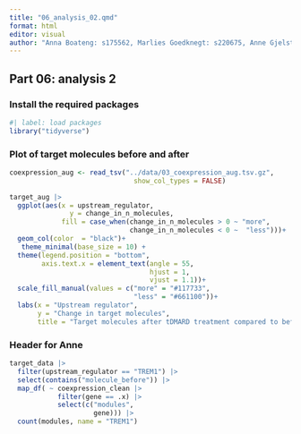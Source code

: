 ```yaml
---
title: "06_analysis_02.qmd"
format: html
editor: visual
author: "Anna Boateng: s175562, Marlies Goedknegt: s220675, Anne Gjelstrup: s194530, Katja Jagd: s185395, Olivia Ronnenberg: s183359"
---
```


## Part 06: analysis 2

### Install the required packages

```r
#| label: load packages
library("tidyverse")
```

### Plot of target molecules before and after

```r
coexpression_aug <- read_tsv("../data/03_coexpression_aug.tsv.gz",
                               show_col_types = FALSE)
```

```r
target_aug |> 
  ggplot(aes(x = upstream_regulator,
               y = change_in_n_molecules,
             fill = case_when(change_in_n_molecules > 0 ~ "more",
                              change_in_n_molecules < 0 ~  "less")))+
  geom_col(color  = "black")+ 
   theme_minimal(base_size = 10) +
  theme(legend.position = "bottom",
        axis.text.x = element_text(angle = 55,
                                   hjust = 1,
                                   vjust = 1.1))+
  scale_fill_manual(values = c("more" = "#117733",
                               "less" = "#661100"))+
  labs(x = "Upstream regulator",
       y = "Change in target molecules",
       title = "Target molecules after tDMARD treatment compared to before")
```

### Header for Anne

```r


target_data |>
  filter(upstream_regulator == "TREM1") |>
  select(contains("molecule_before")) |>
  map_df( ~ coexpression_clean |> 
            filter(gene == .x) |> 
            select(c("modules",
                     gene))) |>
  count(modules, name = "TREM1")



```


